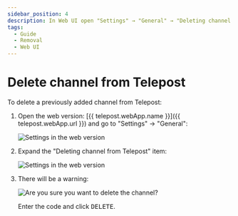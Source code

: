```yaml
---
sidebar_position: 4
description: In Web UI open "Settings" → "General" → "Deleting channel from Telepost"
tags:
  - Guide
  - Removal
  - Web UI
---
```


# Delete channel from Telepost

To delete a previously added channel from Telepost:

1. Open the web version: [{{ telepost.webApp.name }}]({{ telepost.webApp.url }}) and go to "Settings" → "General":

   ![Settings in the web version](./images/4bb2d0fe-2f79-4685-b3ff-e28ed919949f.png)

1. Expand the "Deleting channel from Telepost" item:

   ![Settings in the web version](./images/64ea3029-3963-48ee-841e-c7922b4923c6.png)

1. There will be a warning:

   ![Are you sure you want to delete the channel?](./images/54b1f10f-ae6b-47fb-96de-c8123f66d9af.png)

   Enter the code and click <kbd>DELETE</kbd>.
